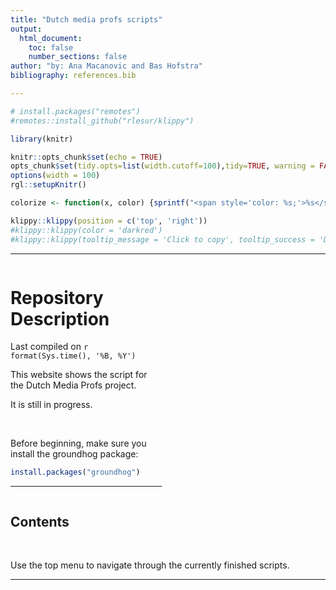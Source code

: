 ```yaml
---
title: "Dutch media profs scripts"
output:
  html_document:
    toc: false
    number_sections: false
author: "by: Ana Macanovic and Bas Hofstra"
bibliography: references.bib

---
```



```r
# install.packages("remotes")
#remotes::install_github("rlesur/klippy")
``` 

```r
library(knitr)

knitr::opts_chunk$set(echo = TRUE)
opts_chunk$set(tidy.opts=list(width.cutoff=100),tidy=TRUE, warning = FALSE, message = FALSE,comment = "#>", cache=TRUE, class.source=c("test"), class.output=c("test2"))
options(width = 100)
rgl::setupKnitr()

colorize <- function(x, color) {sprintf("<span style='color: %s;'>%s</span>", color, x) }

```

```r
klippy::klippy(position = c('top', 'right'))
#klippy::klippy(color = 'darkred')
#klippy::klippy(tooltip_message = 'Click to copy', tooltip_success = 'Done')
```


----

:::::::::::::: {.columns}
::: {.column width="80%"}

# Repository Description
Last compiled on `r format(Sys.time(), '%B, %Y')`  

This website shows the script for the Dutch Media Profs project.

It is still in progress.

<br>

Before beginning, make sure you install the groundhog package:
```r
install.packages("groundhog")
```


----


:::
::: {.column width="80%"}


:::
::::::::::::::



## Contents

<br>

Use the top menu to navigate through the currently finished scripts.


----







